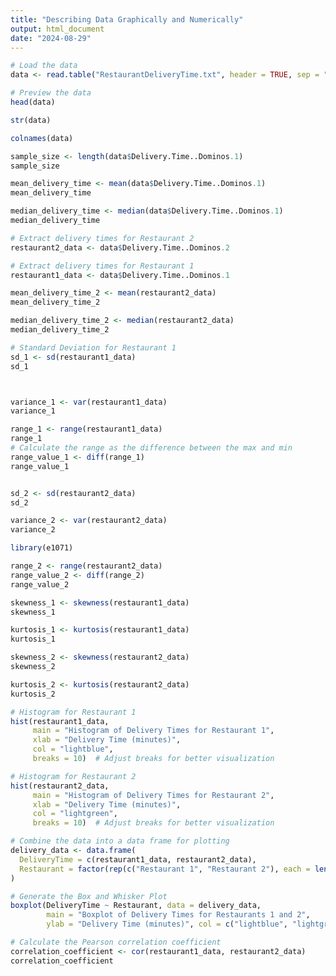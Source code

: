 ---
title: "Describing Data Graphically and Numerically"
output: html_document
date: "2024-08-29"
---

```{r}
# Load the data
data <- read.table("RestaurantDeliveryTime.txt", header = TRUE, sep = "\t")

# Preview the data
head(data)

str(data)

colnames(data)

```

```{r}
sample_size <- length(data$Delivery.Time..Dominos.1)
sample_size

mean_delivery_time <- mean(data$Delivery.Time..Dominos.1)
mean_delivery_time

median_delivery_time <- median(data$Delivery.Time..Dominos.1)
median_delivery_time


```

```{r}
# Extract delivery times for Restaurant 2
restaurant2_data <- data$Delivery.Time..Dominos.2

# Extract delivery times for Restaurant 1
restaurant1_data <- data$Delivery.Time..Dominos.1

mean_delivery_time_2 <- mean(restaurant2_data)
mean_delivery_time_2

median_delivery_time_2 <- median(restaurant2_data)
median_delivery_time_2

```

```{r}
# Standard Deviation for Restaurant 1
sd_1 <- sd(restaurant1_data)
sd_1



variance_1 <- var(restaurant1_data)
variance_1

range_1 <- range(restaurant1_data)
range_1
# Calculate the range as the difference between the max and min
range_value_1 <- diff(range_1)
range_value_1


sd_2 <- sd(restaurant2_data)
sd_2

variance_2 <- var(restaurant2_data)
variance_2

```

```{r}
library(e1071)

range_2 <- range(restaurant2_data)
range_value_2 <- diff(range_2)
range_value_2

skewness_1 <- skewness(restaurant1_data)
skewness_1

kurtosis_1 <- kurtosis(restaurant1_data)
kurtosis_1

skewness_2 <- skewness(restaurant2_data)
skewness_2

kurtosis_2 <- kurtosis(restaurant2_data)
kurtosis_2


```

```{r}
# Histogram for Restaurant 1
hist(restaurant1_data, 
     main = "Histogram of Delivery Times for Restaurant 1", 
     xlab = "Delivery Time (minutes)", 
     col = "lightblue", 
     breaks = 10)  # Adjust breaks for better visualization

# Histogram for Restaurant 2
hist(restaurant2_data, 
     main = "Histogram of Delivery Times for Restaurant 2", 
     xlab = "Delivery Time (minutes)", 
     col = "lightgreen", 
     breaks = 10)  # Adjust breaks for better visualization

```



```{r}
# Combine the data into a data frame for plotting
delivery_data <- data.frame(
  DeliveryTime = c(restaurant1_data, restaurant2_data),
  Restaurant = factor(rep(c("Restaurant 1", "Restaurant 2"), each = length(restaurant1_data)))
)

# Generate the Box and Whisker Plot
boxplot(DeliveryTime ~ Restaurant, data = delivery_data,
        main = "Boxplot of Delivery Times for Restaurants 1 and 2",
        ylab = "Delivery Time (minutes)", col = c("lightblue", "lightgreen"))

```


```{r}
# Calculate the Pearson correlation coefficient
correlation_coefficient <- cor(restaurant1_data, restaurant2_data)
correlation_coefficient

```



